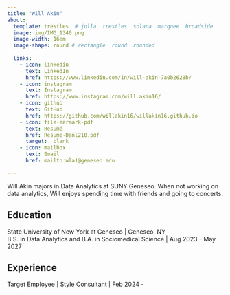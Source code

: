 ```yaml
---
title: "Will Akin" 
about:
  template: trestles  # jolla  trestles  solana  marquee  broadside
  image: img/IMG_1340.png
  image-width: 16em
  image-shape: round # rectangle  round  rounded
  
  links:
    - icon: linkedin
      text: LinkedIn
      href: https://www.linkedin.com/in/will-akin-7a0b2628b/
    - icon: instagram
      text: Instagram
      href: https://www.instagram.com/will.akin16/
    - icon: github
      text: GitHub
      href: https://github.com/willakin16/willakin16.github.io
    - icon: file-earmark-pdf
      text: Resumé
      href: Resume-Danl210.pdf
      target: _blank
    - icon: mailbox
      text: Email
      href: mailto:wla1@geneseo.edu

---
```



Will Akin majors in Data Analytics at SUNY Geneseo. When not working on data analytics, Will enjoys spending time with friends and going to concerts.

## Education

State University of New York at Geneseo | Geneseo, NY <br>
B.S. in Data Analytics and B.A. in Sociomedical Science | Aug 2023 - May 2027 <br>


## Experience

Target Employee | Style Consultant | Feb 2024 - 


